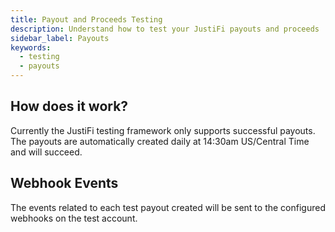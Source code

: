 ```yaml
---
title: Payout and Proceeds Testing
description: Understand how to test your JustiFi payouts and proceeds
sidebar_label: Payouts
keywords:
  - testing
  - payouts
---
```


## How does it work?

Currently the JustiFi testing framework only supports successful payouts. The payouts are automatically created
daily at 14:30am US/Central Time and will succeed.

## Webhook Events

The events related to each test payout created will be sent to the configured webhooks on the test account.
